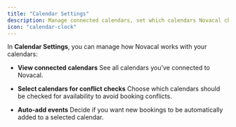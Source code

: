 ```yaml
---
title: "Calendar Settings"
description: Manage connected calendars, set which calendars Novacal checks for conflicts, and enable automatic adding of bookings to your calendar.
icon: "calendar-clock"
---
```


In **Calendar Settings**, you can manage how Novacal works with your calendars:

- **View connected calendars**
  See all calendars you’ve connected to Novacal.

- **Select calendars for conflict checks**
  Choose which calendars should be checked for availability to avoid booking conflicts.

- **Auto-add events**
  Decide if you want new bookings to be automatically added to a selected calendar.
